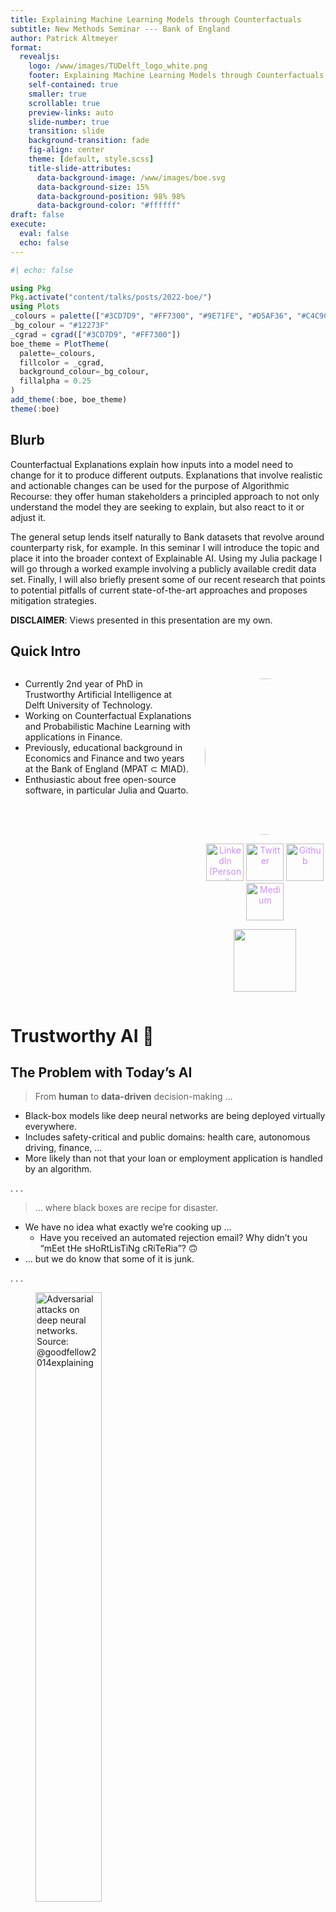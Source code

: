 ```yaml
---
title: Explaining Machine Learning Models through Counterfactuals
subtitle: New Methods Seminar --- Bank of England 
author: Patrick Altmeyer
format: 
  revealjs:
    logo: /www/images/TUDelft_logo_white.png
    footer: Explaining Machine Learning Models through Counterfactuals --- Patrick Altmeyer --- CC BY-NC
    self-contained: true
    smaller: true
    scrollable: true
    preview-links: auto
    slide-number: true
    transition: slide
    background-transition: fade
    fig-align: center
    theme: [default, style.scss]
    title-slide-attributes:  
      data-background-image: /www/images/boe.svg
      data-background-size: 15%
      data-background-position: 98% 98%
      data-background-color: "#ffffff"
draft: false
execute: 
  eval: false
  echo: false
---
```


```julia
#| echo: false

using Pkg
Pkg.activate("content/talks/posts/2022-boe/")
using Plots
_colours = palette(["#3CD7D9", "#FF7300", "#9E71FE", "#D5AF36", "#C4C9CE", "#A5D700", "#FF50C8", "#5297FF", "#FFE100", "#FF9173", "#FE015B"])
_bg_colour = "#12273F"
_cgrad = cgrad(["#3CD7D9", "#FF7300"])
boe_theme = PlotTheme(
  palette=_colours, 
  fillcolor = _cgrad,
  background_colour=_bg_colour,
  fillalpha = 0.25
)
add_theme(:boe, boe_theme)
theme(:boe)
```


## Blurb

Counterfactual Explanations explain how inputs into a model need to change for it to produce different outputs. Explanations that involve realistic and actionable changes can be used for the purpose of Algorithmic Recourse: they offer human stakeholders a principled approach to not only understand the model they are seeking to explain, but also react to it or adjust it. 

The general setup lends itself naturally to Bank datasets that revolve around counterparty risk, for example. In this seminar I will introduce the topic and place it into the broader context of Explainable AI. Using my Julia package I will go through a worked example involving a publicly available credit data set. Finally, I will also briefly present some of our recent research that points to potential pitfalls of current state-of-the-art approaches and proposes mitigation strategies.

**DISCLAIMER**: Views presented in this presentation are my own. 

## Quick Intro

::::{.columns}

:::{.column width="60%"}

- Currently 2nd year of PhD in Trustworthy Artificial Intelligence at Delft University of Technology.
- Working on Counterfactual Explanations and Probabilistic Machine Learning with applications in Finance.
- Previously, educational background in Economics and Finance and two years at the Bank of England (MPAT $\subset$ MIAD).
- Enthusiastic about free open-source software, in particular Julia and Quarto. 

:::

:::{.column width="40%"}

<img src="/www/images/profile.jpg" height="auto" width="250" style="border-radius:50%; display: block; margin-left: auto; margin-right: auto;">

<div style="text-align: center;">
  <p style="display: inline; vertical-align: middle"> 
    <a href="https://www.linkedin.com/in/patrick-altmeyer-a2a25494/" style="display: inline-block; color: rgb(207, 142, 255) !important;">
      <font style="">
        <img width="60" height="60" src="https://s1g.s3.amazonaws.com/d0fc399dee4218d1e0e0399b8947acab.png" alt="LinkedIn (Personal)" style="border: none; max-width: 100%; height: 60px !important;">
      </font>
    </a>
    <a href="https://twitter.com/paltmey" style="display: inline-block; color: rgb(207, 142, 255) !important;">
      <font style="">
        <img width="60" height="60" src="https://s1g.s3.amazonaws.com/3949237f892004c237021ac9e3182b1d.png" alt="Twitter" style="border: none; max-width: 100%; height: 60px !important;">
      </font>
    </a>
    <a href="https://github.com/pat-alt" style="display: inline-block; color: rgb(207, 142, 255) !important;">
      <font style="">
        <img width="60" height="60" src="https://s1g.s3.amazonaws.com/47f4eb2d0082a8a3611d614b75a09db8.png" alt="Github" style="border: none; max-width: 100%; height: 60px !important;">
      </font>
    </a>
    <a href="https://medium.com/@patrick.altmeyer" style="display: inline-block; color: rgb(207, 142, 255) !important;">
      <font style="">
        <img width="60" height="60" src="https://s1g.s3.amazonaws.com/175f49662614345cb7dbb95fce3f88af.png" alt="Medium" style="border: none; max-width: 100%; height: 60px !important;">
      </font>
    </a>
  </p>
</div>

<img src="/www/images/qr.png" height="auto" width="100" style="display: block; margin-left: auto; margin-right: auto;">
:::

::::

# Trustworthy AI 🔮 {background-image="/www/images/trust.jpeg" background-color="black"}

## The Problem with Today's AI

> From **human** to **data-driven** decision-making ...

:::{.incremental}

- Black-box models like deep neural networks are being deployed virtually everywhere.
- Includes safety-critical and public domains: health care, autonomous driving, finance, ... 
- More likely than not that your loan or employment application is handled by an algorithm.

::: 

. . .

> ... where black boxes are recipe for disaster.

:::{.incremental}
- We have no idea what exactly we're cooking up ...
    - Have you received an automated rejection email? Why didn't you "mEet tHe sHoRtLisTiNg cRiTeRia"? 🙃
- ... but we do know that some of it is junk. 
:::

. . .

![Adversarial attacks on deep neural networks. Source: @goodfellow2014explaining](/www/images/panda.png){#fig-panda width=50%}

## Towards Trustworthy AI  {auto-animate=true auto-animate-easing="ease-in-out"}

::: {.r-hstack}

::: {data-id="box3" style="background: #389826; width: 150px; height: 150px; border-radius: 50%; display: grid; place-content: center; text-align: center;"}
Ground Truthing
:::

::: {data-id="box2" style="background: #cb3c33; width: 150px; height: 150px; border-radius: 50%; display: grid; place-content: center; text-align: center;"}
Probabilistic Models
:::

::: {data-id="box1" style="background: #9558b2; width: 150px; height: 150px; border-radius: 50%; display: grid; place-content: center; text-align: center;"}
Counterfactual Reasoning
:::
:::

## Towards Trustworthy AI {auto-animate=true auto-animate-easing="ease-in-out"}

::: {.r-hstack style="text-align: center;"}
::: {data-id="box3" style="background: #389826; width: 150px; height: 150px; border-radius: 50%; display: grid; place-content: center; text-align: center; opacity: 0.5;"}
Ground Truthing
:::

::: {data-id="box2" style="background: #cb3c33; width: 150px; height: 150px; border-radius: 50%; display: grid; place-content: center; text-align: center;"}
Probabilistic Models
:::

::: {data-id="box1" style="background: #9558b2; width: 150px; height: 150px; border-radius: 50%; display: grid; place-content: center; text-align: center; opacity: 0.5;"}
Counterfactual Reasoning
:::
:::

#### Current Standard in ML

We typically want to maximize the likelihood of observing $\mathcal{D}_n$ under given parameters [@murphy2022probabilistic]:

$$
\theta^* = \arg \max_{\theta} p(\mathcal{D}_n|\theta)
$$ {#eq-mle}

Compute an MLE (or MAP) point estimate $\hat\theta = \mathbb{E} \theta^*$ and use **plugin** approximation for prediction:

$$
p(y|x,\mathcal{D}_n) \approx p(y|x,\hat\theta)
$$ {#eq-plugin}

- In an ideal world we can just use parsimonious and interpretable models like GLM [@rudin2019stop], for which in many cases we can rely on asymptotic properties of $\theta$ to quantify uncertainty.
- In practice these models often have performance limitations.
- Black-box models like deep neural networks are popular, but they are also the very opposite of parsimonious.

#### Objective

## Towards Trustworthy AI {auto-animate=true auto-animate-easing="ease-in-out"}

::: {.r-hstack style="text-align: center;"}
::: {data-id="box3" style="background: #389826; width: 150px; height: 150px; border-radius: 50%; display: grid; place-content: center; text-align: center; opacity: 0.5;"}
Ground Truthing
:::

::: {data-id="box2" style="background: #cb3c33; width: 150px; height: 150px; border-radius: 50%; display: grid; place-content: center; text-align: center;"}
Probabilistic Models
:::

::: {data-id="box1" style="background: #9558b2; width: 150px; height: 150px; border-radius: 50%; display: grid; place-content: center; text-align: center; opacity: 0.5;"}
Counterfactual Reasoning
:::
:::

#### Objective

. . .

> [...] deep neural networks are typically very underspecified by the available data, and [...] parameters [therefore] correspond to a diverse variety of compelling explanations for the data. 
> [@wilson2020case]

In this setting it is often crucial to treat models probabilistically!

$$
p(y|x,\mathcal{D}_n) = \int p(y|x,\theta)p(\theta|\mathcal{D}_n)d\theta
$$ {#eq-bma}

## Towards Trustworthy AI {auto-animate=true auto-animate-easing="ease-in-out"}

::: {.r-hstack}
::: {data-id="box3" style="background: #389826; width: 150px; height: 150px; border-radius: 50%; display: grid; place-content: center; text-align: center; opacity: 0.5;"}
Ground Truthing
:::

::: {data-id="box2" style="background: #cb3c33; width: 150px; height: 150px; border-radius: 50%; display: grid; place-content: center; text-align: center; opacity: 0.5;"}
Probabilistic Models
:::

::: {data-id="box1" style="background: #9558b2; width: 150px; height: 150px; border-radius: 50%; display: grid; place-content: center; text-align: center; align-items: center;"}
Counterfactual Reasoning
:::
:::

> We can now make predictions -- great! But do we know how the predictions are actually being made?

. . .

#### Objective

With the model trained for its task, we are interested in understanding how its predictions change in response to input changes.

$$
\nabla_x p(y|x,\mathcal{D}_n;\hat\theta)
$$ {#eq-ce-objective}

:::{.incremental}
- Counterfactual reasoning (in this context) boils down to simple questions: what if $x$ (factual) $\Rightarrow$ $x\prime$ (counterfactual)?
- By strategically perturbing features and checking the model output, we can (begin to) understand how the model makes its decisions.
- Counterfactual Explanations always have full fidelity by construction (as opposed to surrogate explanations, for example).
:::

. . .

> Important to realize that we are keeping $\hat\theta$ constant!

## Today's talk {background-color="#ffffff" background-size="30%" background-position="98% 98%" background-image="/www/images/boe.svg"} 

1. 🔮 Explaining Black-Box Models through Counterfactuals ($\approx$ 10min)
    - What are they? What are they not? 
    - Counterfactual Explanations in the broader XAI landscape
    - From Counterfactual Explanations to Algorithmic Recourse
2. 🛠️ Hands-on examples --- `CounterfactualExplanations.jl` in Julia ($\approx$ 15min)
3. 📊 Endogenous Macrodynamics in Algorithmic Recourse ($\approx$ 10min)
4. ❓ Q&A ($\approx$ 10min)
5. 🚀 Related Research Topics ($\approx$ 10min)
    - Predictive Uncertainty Quantification


# Explaining Black-Box Models through Counterfactuals 🔮 {background-image="/www/images/colourful.jpeg"} 

## A Framework for Counterfactual Explanations

> Even though [...] interpretability is of great importance and should be pursued, explanations can, in principle, be offered without opening the “black box”.
> [@wachter2017counterfactual]

::::{.columns}

:::{.column width="50%"}

#### Framework

. . .
 
Objective originally proposed by @wachter2017counterfactual is as follows

$$
\min_{x\prime \in \mathcal{X}} h(x\prime) \ \ \ \mbox{s. t.} \ \ \ M(x\prime) = t
$$ {#eq-obj}

where $h$ relates to the complexity of the counterfactual and $M$ denotes the classifier.

. . .

Typically this is approximated through regularization:

$$
x\prime = \arg \min_{x\prime}  \ell(M(x\prime),t) + \lambda h(x\prime)
$$ {#eq-solution} 

:::

:::{.column width="50%"}

#### Intuition

. . .

![A cat performing gradient descent in the feature space à la @wachter2017counterfactual.](https://raw.githubusercontent.com/juliatrustworthyai/CounterfactualExplanations.jl/main/docs/src/www/recourse_mlp.gif){#fig-cat-mlp}

:::
::::


## Counterfactuals ... as in Adversarial Examples?

::::{.columns}

:::{.column width="25%"}

> Yes and no! 

While both are methodologically very similar, adversarial examples are meant to go undetected while CEs ought to be meaningful.

![](/www/images/panda.png)

:::

:::{.column width="75%"}

### Desiderata 

:::{.incremental}

- **closeness**: the average distance between factual and counterfactual features should be small (@wachter2017counterfactual)
- **actionability**: the proposed feature perturbation should actually be actionable (@ustun2019actionable, @poyiadzi2020face)
- **plausibility**: the counterfactual explanation should be plausible to a human (@joshi2019realistic)
- **unambiguity**: a human should have no trouble assigning a label to the counterfactual (@schut2021generating)
- **sparsity**: the counterfactual explanation should involve as few individual feature changes as possible (@schut2021generating)
- **robustness**: the counterfactual explanation should be robust to domain and model shifts (@upadhyay2021robust)
- **diversity**: ideally multiple diverse counterfactual explanations should be provided (@mothilal2020explaining)
- **causality**: counterfactual explanations reflect the structural causal model underlying the data generating process (@karimi2020algorithmic, @karimi2021algorithmic)

:::

:::

::::

## Counterfactuals ... as in Causal Inference?

> NO!

::::{.columns}::::
:::{.column width='60%'}
**Causal inference**: counterfactuals are thought of as unobserved states of the world that we would like to observe in order to establish causality.

- The only way to do this is by actually interfering with the state of the world: $p(y|do(x),\theta)$. 
- In practice we can only move some individuals to the counterfactual state of the world and compare their outcomes to a control group. 
- Provided we have controlled for confounders, properly randomized, ... we can estimate an average treatment effect: $\hat\theta$. 

**Counterfactual Explanations**: involves perturbing features **after** some model has been trained.

- We end up comparing **modeled outcomes** $p(y|x,\hat\phi)$ and $p(y|x\prime,\hat\phi)$ for individuals.
- We have **not** magically solved causality.

:::
:::{.column width='40%'}
<blockquote class="twitter-tweet"><p lang="en" dir="ltr">The number of ostensibly pro data scientists confusing themselves into believing that &quot;counterfactual explanations&quot; capture real-world causality is just staggering🤦‍♀️. Where do we go from here? How can a community that doesn&#39;t even understand what&#39;s already known make advances?</p>&mdash; Zachary Lipton (\@zacharylipton) <a href="https://twitter.com/zacharylipton/status/1538952312781168640?ref_src=twsrc%5Etfw">June 20, 2022</a></blockquote> <script async src="https://platform.twitter.com/widgets.js" charset="utf-8"></script>
:::
::::

## The XAI Landscape

::: {.panel-tabset}

### Overview

> A (highly) simplified and incomplete overview ...

```mermaid
%%| echo: false
%%| label: fig-xai
%%| fig-cap: A (highly) simplified and incomplete overview of the XAI landscape loosly based on @molnar2020interpretable. 

flowchart LR

  XAI([Explainable AI])
  IAI([Interpretable AI]) 
  global([Global Methods])
  local([Local Methods])
  surrogate([Surrogate])
  permute([Feature Permutation])
  game([Game Theory])
  global-surrogate[Global Surrogate]
  permute-feature[Permutation Feature Importance]
  lime[LIME]
  shap["SHAP"]
  shapley["Shapley"]
  ce[Counterfactual Explanations]

  XAI ---> global & local
  global ---> global-surrogate & permute-feature
  local ---> lime & shap & shapley & ce

  global-surrogate & lime & shap --- surrogate
  permute-feature & ce --- permute
  shap & shapley --- game

  linkStyle default stroke:#9E71FE,stroke-width:4px;
```

### Literature

#### Surrogate Explainers

- @lundberg2017unified propose SHAP as a provably unified approach to additive feature attribution methods (including LIME) with certain desiderata. Contrary to LIME, this approach involves permuting through the feature space and checking how different features impact model predictions when they are included in the permutations.
- @ribeiro2016why propose Local Interpretable Model-Agnostic Explanations (LIME): the approach involves generating local perturbations in the input space, deriving predictions from the original classifier and than fitting a white box model (e.g. linear regression) on this synthetic data set. 

#### Counterfactual Explanations

- @wachter2017counterfactual were among the first to propose counterfactual explanations that do not require knowledge about the inner workings of a black-box model. 
- @joshi2019realistic extend the framework of @ustun2019actionable. Their proposed REVISE method is applicable to a broader class of models including black box classifiers and structural causal models. For a summary see [here](https://pat-alt.github.io/2021/04/27/individual-recourse-for-black-box-models/) and for a set of slides see [here](https://pat-alt.github.io/2021/04/27/individual-recourse-for-black-box-models/paper_presentation.pdf).
- @schut2021generating introduce Bayesian modeling to the context of CE: their approach implicitly minimizes *aleatoric* and *epistemic* uncertainty to generate a CE that us *unambiguous* and *realistic*, respectively. 

#### Criticism (XAI)

> "Explanatory models by definition do not produce 100% reliable explanations, because they are approximations. This means explanations can’t be fully trusted, and so neither can the original model."
-- [causaLens](https://www.causalens.com/blog/xai-doesnt-explain/), 2021

- @mittelstadt2019explaining points out that there is a gap in the understanding of what explanations are between computer scientists and explanation scientists (social scientists, cognitive scientists, pyschologists, ...). Current methods produce at best locally reliable explanations. There needs to be shift towards *interactive* explanations.
- @rudin2019stop argues that instead of bothering with explanations for black box models we should focus on designing inherently interpretable models. In her view the trade-off between (intrinsic) explainability and performance is not as clear-cut as people claim.
- @lakkaraju2020how show how misleading black box explanations can manipulate users into trusting an untrustworthy model. 
- @slack2020fooling demonstrate that both LIME and SHAP are not reliable: their reliance on feature perturbations makes them susceptible to adversarial attacks.
- @slack2021counterfactual show that (gradient-based) Counterfactual Explanations that are also vulnerable to manipulation, but various simple mitigation strategies can be used to avoid this. 


:::

## From Counterfactual Explanations to Algorithmic Recourse

::::{.columns}

:::{.column width="40%"}

> “You cannot appeal to (algorithms). They do not listen. Nor do they bend.”
>
> — Cathy O'Neil in [*Weapons of Math Destruction*](https://en.wikipedia.org/wiki/Weapons_of_Math_Destruction), 2016

![Cathy O’Neil. Source: Cathy O’Neil a.k.a. [mathbabe](https://mathbabe.org/contact/).](/www/images/cathy.webp){#fig-cathy width=60%}

:::

:::{.column width="60%"}

### Algorithmic Recourse

. . .

- @oneil2016weapons points to various real-world involving black-box models and affected  individuals facing adverse outcomes.

. . .

- These individuals generally have no way to challenge their outcome.

. . .

> Counterfactual Explanations that involve **actionable and realistic** feature perturbations can be used for the purpose of **Algorithmic Recourse**.

:::

::::

# [`CounterfactualExplanations.jl`](https://www.paltmeyer.com/CounterfactualExplanations.jl/stable/) in Julia 🛠️ {background-color="#ffffff" background-size="15%" background-position="95% 95%" background-image="/www/images/julia.gif"} 

## [`CounterfactualExplanations.jl`](https://www.paltmeyer.com/CounterfactualExplanations.jl/stable/) 📦

[![Stable](https://img.shields.io/badge/docs-stable-blue.svg)](https://juliatrustworthyai.github.io/CounterfactualExplanations.jl/stable)
[![Dev](https://img.shields.io/badge/docs-dev-blue.svg)](https://juliatrustworthyai.github.io/CounterfactualExplanations.jl/dev)
[![Build Status](https://github.com/juliatrustworthyai/CounterfactualExplanations.jl/actions/workflows/CI.yml/badge.svg?branch=main)](https://github.com/juliatrustworthyai/CounterfactualExplanations.jl/actions/workflows/CI.yml?query=branch%3Amain)
[![Coverage](https://codecov.io/gh/juliatrustworthyai/CounterfactualExplanations.jl/branch/main/graph/badge.svg)](https://codecov.io/gh/juliatrustworthyai/CounterfactualExplanations.jl)
[![Code Style: Blue](https://img.shields.io/badge/code%20style-blue-4495d1.svg)](https://github.com/invenia/BlueStyle)
[![ColPrac: Contributor's Guide on Collaborative Practices for Community Packages](https://img.shields.io/badge/ColPrac-Contributor's%20Guide-blueviolet)](https://github.com/SciML/ColPrac)

::::{.columns}

:::{.column width="50%"}
:::{.incremental}
- A unifying framework for generating Counterfactual Explanations.
- Fast, extensible and composable allowing users and developers to add and combine different counterfactual generators.
- Implements a number of SOTA generators.
- Built in Julia, but can be used to explain models built in R and Python (still experimental).
- Status 🔁: ready for research, not production. Thought/challenge/contributions welcome!
:::
:::

:::{.column width="50%"}
![Photo by [Denise Jans](https://unsplash.com/@dmjdenise?utm_source=unsplash&utm_medium=referral&utm_content=creditCopyText) on [Unsplash](https://unsplash.com/s/photos/rubiks-cube?utm_source=unsplash&utm_medium=referral&utm_content=creditCopyText).](/www/images/software2.jpeg){width=80%}
:::

::::

. . .

> Julia has an edge with respect to Trustworthy AI: it's open-source, uniquely transparent and interoperable 🔴🟢🟣

## A simple example

::::{.columns}

:::{.column width="50%"}
1. Load and prepare some toy data.
2. Select a random sample.
3. Generate counterfactuals using different approaches.

```julia
# Data:
using Random
Random.seed!(2022)
N = 100
using CounterfactualExplanations
xs, ys = toy_data_linear(N)
X = hcat(xs...)
counterfactual_data = CounterfactualData(X,ys')

# Randomly selected factual:
x = select_factual(counterfactual_data,rand(1:size(X)[2]))
```
:::

:::{.column width="50%"}
```julia
#| echo: false
#| output: true
plt = plot()
plt = scatter!(counterfactual_data; alpha=0.7)
plt = plot(plt, legend=:bottomright)
scatter!(plt, [x[1]], [x[2]], shape=:cross, msw=5, ms=10, colour=:darkred, label="Chosen sample")
```

:::

::::

## Generic Generator

:::: {.columns}

::: {.column width="40%"}

#### Code 

. . .

We begin by instantiating the fitted model ...

```julia
# Model
w = [1.0 1.0] # estimated coefficients
b = 0 # estimated bias
M = LogisticModel(w, [b])
```

. . .

... then based on its prediction for $x$ we choose the opposite label as our target ...

```julia
# Select target class:
y = round(probs(M, x)[1])
target = ifelse(y==1.0,0.0,1.0) # opposite label as target
```

. . .

... and finally generate the counterfactual.

```julia
#| output: true

using Random
Random.seed!(2022)

# Counterfactual search:
generator = GenericGenerator()
counterfactual = generate_counterfactual(
  x, target, counterfactual_data, M, generator
)
```


:::

::: {.column width="60%"}
#### Output

. . .

> ... et voilà!

```julia
#| fig-cap: Counterfactual path (left) and predicted probability (right) for `GenericGenerator`. The contour (left) shows the predicted probabilities of the classifier (Logistic Regression).
#| label: fig-generic
#| output: true
anim = animate_path(counterfactual; plot_proba=true, colorbar=false, size=(800,300), alpha_=0.7)
gif(anim, fps=5)
```

:::

::::

## Probabilistic Methods for Counterfactual Explanations

When people say that counterfactuals should look **realistic** or **plausible**, they really mean that counterfactuals should be generated by the same Data Generating Process (DGP) as the factuals:

$$
x\prime \sim p(x)
$$

But how do we estimate $p(x)$? Two probabilistic approaches ...

. . .

::: {.panel-tabset}

### APPROACH 1: use the model itself

::::{.columns}

:::{.column width="50%"}
@schut2021generating note that by maximizing predictive probabilities $\sigma(M(x\prime))$ for **probabilistic** models $M\in\mathcal{\widetilde{M}}$ one implicitly minimizes **epistemic** and **aleotoric** uncertainty.

$$
x\prime = \arg \min_{x\prime}  \ell(M(x\prime),t) \ \ \ , \ \ \ M\in\mathcal{\widetilde{M}}
$$ {#eq-bayes} 

:::

:::{.column width="50%"}
![A cat performing gradient descent in the feature space à la @schut2021generating](https://raw.githubusercontent.com/juliatrustworthyai/CounterfactualExplanations.jl/main/docs/src/www/recourse_laplace.gif){#fig-cat-laplace width="70%"}
:::

::::

### APPROACH 2: use some generative model

::::{.columns}

:::{.column width="50%"}
Instead of perturbing samples directly, some have proposed to instead traverse a lower-dimensional latent embedding learned through a generative model [@joshi2019realistic].

$$
z\prime = \arg \min_{z\prime}  \ell(M(dec(z\prime)),t) + \lambda h(x\prime) 
$$ {#eq-latent} 

and 

$$x\prime = dec(z\prime)$$

where $dec(\cdot)$ is the decoder function.
:::

:::{.column width="50%"}
![Counterfactual (yellow) generated through latent space search (right panel) following @joshi2019realistic. The corresponding counterfactual path in the feature space is shown in the left panel.](/www/images/example_3d.png){#fig-latent-3d width="80%"}
:::

::::

:::

## Greedy Generator

:::: {.columns}

::: {.column width="40%"}

#### Code 
 
. . .

This time we use a Bayesian classifier ...

```julia
using LinearAlgebra
Σ = Symmetric(reshape(randn(9),3,3).*0.01 + UniformScaling(1)) # MAP covariance matrix
μ = hcat(b, w)
M = BayesianLogisticModel(μ, Σ)
```

. . .

... and once again choose our target label as before ...

```julia
# Select target class:
y = round(probs(M, x)[1])
target = ifelse(y==1.0,0.0,1.0) # opposite label as target
```

. . .

... to then finally use greedy search to find a counterfactual.

```julia
#| output: true

using Random
Random.seed!(2022)

# Counterfactual search:
generator = GreedyGenerator()
counterfactual = generate_counterfactual(
  x, target, counterfactual_data, M, generator
)
```

:::

::: {.column width="60%"}
#### Output

. . .

> In this case the Bayesian approach yields a similar outcome.

```julia
#| fig-cap: Counterfactual path (left) and predicted probability (right) for `GreedyGenerator`. The contour (left) shows the predicted probabilities of the classifier (Bayesian Logistic Regression).
#| label: fig-greedy
#| output: true
anim = animate_path(counterfactual; plot_proba=true, colorbar=false, size=(800,300), alpha_=0.7)
gif(anim, fps=15)
```

:::

::::


## Latent Space Generator

:::: {.columns}

::: {.column width="40%"}

#### Code 

. . .

Using the same classifier as before we can either use the specific `REVISEGenerator` ...

```julia
# Counterfactual search:
generator = REVISEGenerator()
counterfactual = generate_counterfactual(
  x, target, counterfactual_data, M, generator
)
```

. . .

... or realize that that REVISE [@joshi2019realistic] just boils down to generic search in a latent space:

```julia
#| output: true

using Random
Random.seed!(2022)

# Counterfactual search:
generator = GenericGenerator()
counterfactual = generate_counterfactual(
  x, target, counterfactual_data, M, generator,
  latent_space=true
)
```

:::

::: {.column width="60%"}
#### Output

. . . 

> We have essentially combined latent search with a probabilistic classifier (as in @antoran2020getting).

```julia
#| fig-cap: Counterfactual path (left) and predicted probability (right) for `REVISEGenerator`.
#| label: fig-revise
#| output: true
anim = animate_path(counterfactual; plot_proba=true, colorbar=false, size=(800,300), alpha_=0.7)
gif(anim, fps=2)
```

:::

::::

## Diverse Counterfactuals

```julia
#| echo: false

# Model
w = [1.0 1.0] # estimated coefficients
b = 0 # estimated bias
M = LogisticModel(w, [b])
```

:::: {.columns}

::: {.column width="40%"}

#### Code 

. . .

We can use the `DiCEGenerator` to produce multiple diverse counterfactuals:

```julia
#| output: true

using Random
Random.seed!(2022)

# Counterfactual search:
generator = DiCEGenerator(λ=[0.1, 5.0])
counterfactual = generate_counterfactual(
  x, target, counterfactual_data, M, generator;
  num_counterfactuals = 5
)
```

:::

::: {.column width="60%"}
#### Output

. . . 

```julia
#| fig-cap: Counterfactual path (left) and predicted probability (right) for `DiCEGenerator`.
#| label: fig-dice
#| output: true
anim = animate_path(counterfactual; plot_proba=true, colorbar=false, size=(800,300), alpha_=0.7)
gif(anim, fps=20)
```

:::

::::

## A Real-World Example - Credit Default

- The **Give Me Some Credit** dataset is publicly available from [Kaggle](https://www.kaggle.com/competitions/GiveMeSomeCredit/leaderboard). 

> Improve on the state of the art in credit scoring by predicting the probability that somebody will experience financial distress in the next two years.

- We have $y \in \{0=\text{no stress},1=\text{stress}\}$ and a number of demographic and credit-related features $X$.

```julia
#| echo: false

using AlgorithmicRecourseDynamics
max_obs = 2500
data_sets = AlgorithmicRecourseDynamics.Data.load_real_world(max_obs)
counterfactual_data = data_sets[:gmsc]
X = counterfactual_data.X
ys = counterfactual_data.y
input_names = Symbol.([
  "unsecured_lines",
  "age",
  "times_past_due",
  "debt_ratio",
  "income",
  "number_loans",
  "times_late",
  "number_mortgages",
  "times_past_due_2",
  "number_dependents",
])
using Tables
tab_input = Tables.table(permutedims(X), header=input_names)
using DataFrames
df_input = DataFrame(tab_input)
using CategoricalArrays
df_input.target = categorical(vec(ys))
```

```julia
#| echo: false

using AlgorithmicRecourseDynamics.Models: FluxEnsemble, train, model_evaluation
using AlgorithmicRecourseDynamics.Data: train_test_split
data_train, data_test = train_test_split(counterfactual_data)
model = FluxEnsemble(counterfactual_data, 5)
train(model, data_train; n_epochs=10)
ŷ = round.(vec(probs(model, counterfactual_data.X)))
model_evaluation(model, data_test)
```

```julia
#| echo: false

using Random
Random.seed!(42)
# Randomly selected factual:
target_class = 0
non_target_class = 1
x = select_factual(counterfactual_data,rand(findall(vec(ŷ).==non_target_class)))
```

```julia
#| output: true
#| echo: false

using StatsPlots

x1 = :income   # Amount of given credit
x2 = :age

x_origin = vcat(x[findall(input_names.==x1)], x[findall(input_names.==x2)])

p1 = @df df_input density(df_input[!,x1], group = :target, title = x1)
Plots.vline!(p1, [x_origin[1]], label="factual")

p2 = @df df_input density(df_input[!,x2], group = :target, title = x2)
Plots.vline!(p2, [x_origin[2]], label="factual")

plt = plot(p1, p2, size=(800,300))
```


## Ignoring Mutability

Using **DiCE** to generate counterfactuals for a single individual, ignoring actionability:

```julia
#| echo: false

# Counterfactual search:
generator = DiCEGenerator(λ=[0.1, 5.0])
counterfactual = generate_counterfactual(
  x, target_class, counterfactual_data, model, generator;
  num_counterfactuals = 5
)
```

```julia
#| echo: false
#| output: true

# Plotting:
plt = scatter(
  [x_origin[1]],
  [x_origin[2]],
  xlabel = x1,
  ylabel = x2,
  colour = non_target_class + 1,
  ms = 10
)
counterfactuals = CounterfactualExplanations.Counterfactuals.counterfactual(counterfactual)

map(eachslice(counterfactuals, dims=3)) do _x

  _x = vcat(_x[findall(input_names.==x1)], _x[findall(input_names.==x2)])

  # Marker
  scatter!(
    plt, 
    [_x[1]],
    [_x[2]],
    colour = target_class + 1,
    ms = 10
  )

  # Arrow
  plot!(
    plt, 
    vcat(x_origin[1],_x[1]), 
    vcat(x_origin[2],_x[2]), 
    arrow=true, color=:white, linewidth=2, label=""
  )
 
end

plot(plt, legend=false)
```

## Respecting Mutability

Using the generic generator to generate counterfactuals for multiple individuals, respecting that `age` cannot be decreased (you might argue that `age` also cannot be easily increased ...):

```julia
#| echo: false

_mut = [:both for i in 1:length(input_names)]
_mut[2] = :increase
counterfactual_data.mutability = _mut
```

```julia
#| echo: false

using Random
Random.seed!(42)
# Randomly selected factual:
x = select_factual(counterfactual_data,rand(findall(vec(ŷ).==non_target_class),10))
```

```julia
#| echo: false

# Counterfactual search:
generator = GenericGenerator()
counterfactuals = generate_counterfactual(
  x, target_class, counterfactual_data, model, generator;
  initialization = :identity
)
```

```julia
#| echo: false
#| output: true

# Plotting:
plt = plot()

map(counterfactuals) do x

  x_origin = x.x
  x_origin = selectdim(x_origin,3,1)
  x_origin = vcat(x_origin[findall(input_names.==x1)], x_origin[findall(input_names.==x2)])

  _x = CounterfactualExplanations.Counterfactuals.counterfactual(x)
  _x = selectdim(_x,3,1)
  _x = vcat(_x[findall(input_names.==x1)], _x[findall(input_names.==x2)])

  scatter!(
    plt, 
    [x_origin[1]],
    [x_origin[2]],
    xlabel = x1,
    ylabel = x2,
    colour = non_target_class + 1,
    ms = 10
  )

  # Marker
  scatter!(
    plt, 
    [_x[1]],
    [_x[2]],
    colour = target_class + 1,
    ms = 10
  )

  # Arrow
  plot!(
    plt, 
    vcat(x_origin[1],_x[1]), 
    vcat(x_origin[2],_x[2]), 
    arrow=true, color=:white, linewidth=2, label=""
  )
 
end

plot(plt, legend=false)
```

# [Endogenous Macrodynamics in Algorithmic Recourse](https://anonymous.4open.science/r/AlgorithmicRecourseDynamics/README.md) 📊 {background-image="/www/images/macro_herd.jpeg"} 

## Motivation

::::{.columns}

:::{.column width="60%"}

> **TL;DR**: We find that standard implementation of various SOTA approaches to AR can induce substantial domain and model shifts. We argue that these dynamics indicate that individual recourse generates hidden external costs and provide mitigation strategies.

In this work we investigate what happens if Algorithmic Recourse is actually implemented by a large number of individuals. 


@fig-poc illustrates what we mean by Endogenous Macrodynamics in Algorithmic Recourse:

- Panel (a): we have a simple linear classifier trained for binary classification where samples from the negative class (y=0) are marked in blue and samples of the positive class (y=1) are marked in orange
- Panel (b): the implementation of AR for a random subset of individuals leads to a noticable domain shift
- Panel (c): as the classifier is retrained we observe a corresponding model shift [@upadhyay2021robust]
- Panel (d): as this process is repeated, the decision boundary moves away from the target class.

:::

:::{.column width="40%"}
![Proof of concept: repeated implementation of AR leads to domain and model shifts.](/www/images/poc.png){#fig-poc width="70%"}

> We argue that these shifts should be considered as an expected external cost of individual recourse and call for a paradigm shift from individual to collective recourse in these types of situations. 

:::
::::

## Generalised Framework

#### From individual recourse ...

We restate @eq-solution to encapsulate latent space search:

$$
\begin{aligned}
\mathbf{s}^\prime &= \arg \min_{\mathbf{s}^\prime \in \mathcal{S}} \left\{  {\text{yloss}(M(f(\mathbf{s}^\prime)),y^*)}+ \lambda {\text{cost}(f(\mathbf{s}^\prime)) }  \right\} 
\end{aligned} 
$$ {#eq-general}

#### ... towards collective recourse

We borrow the notion of **negative externalities** from Economics, to formalise the idea that individual recourse fails to account for external costs:

$$
\begin{aligned}
\mathbf{s}^\prime &= \arg \min_{\mathbf{s}^\prime \in \mathcal{S}} \{ {\text{yloss}(M(f(\mathbf{s}^\prime)),y^*)} \\ &+ \lambda_1 {\text{cost}(f(\mathbf{s}^\prime))} + \lambda_2 {\text{extcost}(f(\mathbf{s}^\prime))} \} 
\end{aligned} 
$$ {#eq-collective}

## Findings

::::{.columns}

:::{.column width="50%"}

![Results for synthetic data.](/www/images/synthetic_results.png){width="70%"}

:::

:::{.column width="50%"}

![Results for real-word data.](/www/images/real_world_results.png){width="70%"}

:::

::::

## Mitigation Strategies

::::{.columns}

:::{.column width="50%"}

1. Choose more conservative decision thresholds.
2. Classifer Preserving ROAR (ClaPROAR): penalise classifier loss.

$$
\begin{aligned}
\text{extcost}(f(\mathbf{s}^\prime)) = l(M(f(\mathbf{s}^\prime)),y^\prime)
\end{aligned}
$$ {#eq-clap}

3. Gravitational Counterfactual Explanations: penalise distance to some sensible point in the target domain.

$$
\begin{aligned}
\text{extcost}(f(\mathbf{s}^\prime)) = \text{dist}(f(\mathbf{s}^\prime),\bar{x})  
\end{aligned}
$$ {#eq-grav}

:::

:::{.column width="50%"}

![Illustrative example demonstrating the properties of the various mitigation strategies. Samples from the negative class $(y = 0)$ are marked in blue while samples of the positive class $(y = 1)$ are marked in orange.](/www/images/mitigation.png){#fig-mit}

:::

::::

::::{.columns}

:::{.column width="50%"}

![Mitigation strategies applied to synthetic data.](/www/images/mitigation_synthetic_results.png){width="50%"}

:::

:::{.column width="50%"}

![Mitigation strategies applied to real-world data.](/www/images/mitigation_real_world_results.png){width="50%"}

:::

::::

# Questions & Answers ❓ {background-color="#ffffff" background-size="20%" background-position="98% 98%" background-image="/www/images/boe.svg"}

# Related Research Topics 🎯 {background-image="/www/images/looking_ahead.jpeg"}

## [Effortless Bayesian Deep Learning through Laplace Redux](https://pretalx.com/juliacon-2022/talk/Z7MXFS/)

[![Stable](https://img.shields.io/badge/docs-stable-blue.svg)](https://juliatrustworthyai.github.io/LaplaceRedux.jl/stable) [![Dev](https://img.shields.io/badge/docs-dev-blue.svg)](https://juliatrustworthyai.github.io/LaplaceRedux.jl/dev) [![Build Status](https://github.com/juliatrustworthyai/LaplaceRedux.jl/actions/workflows/CI.yml/badge.svg?branch=main)](https://github.com/juliatrustworthyai/LaplaceRedux.jl/actions/workflows/CI.yml?query=branch%3Amain) [![Coverage](https://codecov.io/gh/juliatrustworthyai/LaplaceRedux.jl/branch/main/graph/badge.svg)](https://codecov.io/gh/juliatrustworthyai/LaplaceRedux.jl)

::::{.columns}
:::{.column width="50%"}

`LaplaceRedux.jl` (formerly `BayesLaplace.jl`) is a small package that can be used for effortless Bayesian Deep Learning and Logistic Regression trough Laplace Approximation. It is inspired by this Python [library](https://aleximmer.github.io/Laplace/index.html#setup) and its companion [paper](https://arxiv.org/abs/2106.14806).

![Plugin Approximation (left) and Laplace Posterior (right) for simple artificial neural network.](/www/images/posterior_predictive_mlp.png)

:::

:::{.column width="50%"}
![Simulation of changing posteriour predictive distribution. Image by author.](https://raw.githubusercontent.com/juliatrustworthyai/LaplaceRedux.jl/main/dev/resources/juliacon22/www/intro.gif){width="70%"}
:::

::::

## [`ConformalPrediction.jl`](https://github.com/juliatrustworthyai/ConformalPrediction.jl)

[![Stable](https://img.shields.io/badge/docs-stable-blue.svg)](https://juliatrustworthyai.github.io/ConformalPrediction.jl/stable/)
[![Dev](https://img.shields.io/badge/docs-dev-blue.svg)](https://juliatrustworthyai.github.io/ConformalPrediction.jl/dev/)
[![Build Status](https://github.com/juliatrustworthyai/ConformalPrediction.jl/actions/workflows/CI.yml/badge.svg?branch=main)](https://github.com/juliatrustworthyai/ConformalPrediction.jl/actions/workflows/CI.yml?query=branch%3Amain)
[![Coverage](https://codecov.io/gh/juliatrustworthyai/ConformalPrediction.jl/branch/main/graph/badge.svg)](https://codecov.io/gh/juliatrustworthyai/ConformalPrediction.jl)
[![Code Style: Blue](https://img.shields.io/badge/code%20style-blue-4495d1.svg)](https://github.com/invenia/BlueStyle)
[![ColPrac: Contributor’s Guide on Collaborative Practices for Community Packages](https://img.shields.io/badge/ColPrac-Contributor's%20Guide-blueviolet.png)](https://github.com/SciML/ColPrac)
[![Twitter Badge](https://img.shields.io/twitter/url/https/twitter.com/paltmey.svg?style=social&label=Follow%20%40paltmey)](https://twitter.com/paltmey)

`ConformalPrediction.jl` is a package for Uncertainty Quantification (UQ) through Conformal Prediction (CP) in Julia. It is designed to work with supervised models trained in [MLJ](https://alan-turing-institute.github.io/MLJ.jl/dev/) [@blaom2020mlj]. Conformal Prediction is distribution-free, easy-to-understand, easy-to-use and model-agnostic.

![Conformal Prediction in action: Prediction sets for two different samples and changing coverage rates. As coverage grows, so does the size of the prediction sets.](https://raw.githubusercontent.com/pat-alt/blog/main/posts/conformal-prediction/www/medium.gif)

## More Resources 📚

::::{.columns}

:::{.column width="60%"}
> Read on ...

- Blog post introducing CE: [[TDS](https://towardsdatascience.com/individual-recourse-for-black-box-models-5e9ed1e4b4cc)], [[blog](https://www.paltmeyer.com/blog/posts/individual-recourse-for-black-box-models/)].
- Blog post on Laplace Redux: [[TDS](https://towardsdatascience.com/go-deep-but-also-go-bayesian-ab25efa6f7b)], [[blog](https://www.paltmeyer.com/blog/posts/effortsless-bayesian-dl/)].
- Blog post on Conformal Prediction: [[TDS](https://towardsdatascience.com/conformal-prediction-in-julia-351b81309e30)], [[blog](https://www.paltmeyer.com/blog/posts/conformal-prediction/)].

> ... or get involved! 🤗

- [Contributor's Guide](https://www.paltmeyer.com/CounterfactualExplanations.jl/dev/contributing/) for `CounterfactualExplanations.jl`
- [Contributor's Guide](file:///Users/FA31DU/code/ConformalPrediction.jl/docs/build/contribute.html) for `ConformalPrediction.jl`

:::

:::{.column width="40%"}

<img src="/www/images/profile.jpg" height="auto" width="250" style="border-radius:50%; display: block; margin-left: auto; margin-right: auto;">

<div style="text-align: center;">
  <p style="display: inline; vertical-align: middle"> 
    <a href="https://www.linkedin.com/in/patrick-altmeyer-a2a25494/" style="display: inline-block; color: rgb(207, 142, 255) !important;">
      <font style="">
        <img width="60" height="60" src="https://s1g.s3.amazonaws.com/d0fc399dee4218d1e0e0399b8947acab.png" alt="LinkedIn (Personal)" style="border: none; max-width: 100%; height: 60px !important;">
      </font>
    </a>
    <a href="https://twitter.com/paltmey" style="display: inline-block; color: rgb(207, 142, 255) !important;">
      <font style="">
        <img width="60" height="60" src="https://s1g.s3.amazonaws.com/3949237f892004c237021ac9e3182b1d.png" alt="Twitter" style="border: none; max-width: 100%; height: 60px !important;">
      </font>
    </a>
    <a href="https://github.com/pat-alt" style="display: inline-block; color: rgb(207, 142, 255) !important;">
      <font style="">
        <img width="60" height="60" src="https://s1g.s3.amazonaws.com/47f4eb2d0082a8a3611d614b75a09db8.png" alt="Github" style="border: none; max-width: 100%; height: 60px !important;">
      </font>
    </a>
    <a href="https://medium.com/@patrick.altmeyer" style="display: inline-block; color: rgb(207, 142, 255) !important;">
      <font style="">
        <img width="60" height="60" src="https://s1g.s3.amazonaws.com/175f49662614345cb7dbb95fce3f88af.png" alt="Medium" style="border: none; max-width: 100%; height: 60px !important;">
      </font>
    </a>
  </p>
</div>

<img src="/www/images/qr.png" height="auto" width="100" style="display: block; margin-left: auto; margin-right: auto;">
:::

::::

## Image Sources

- **Crystal ball on beach**: Nicole Avagliano on [Unsplash](https://unsplash.com/photos/TeLjs2pL5fA)
- **Colour gradient**: A.Z on [Unsplash](https://unsplash.com/photos/XgeZu2jBaVI)
- **Elephant herd**: Sergi Ferrete on [Unsplash](https://unsplash.com/photos/YXwt-vJ3szA)
- **Bank of England logo**: Bank of England [here](https://www.bankofengland.co.uk/-/media/boe/images/logo/footer-logo.svg?la=en&mh=50&mw=240&hash=C4503E3FD50ED5BF057ADE2DCFABA76008F93199)

## References 
